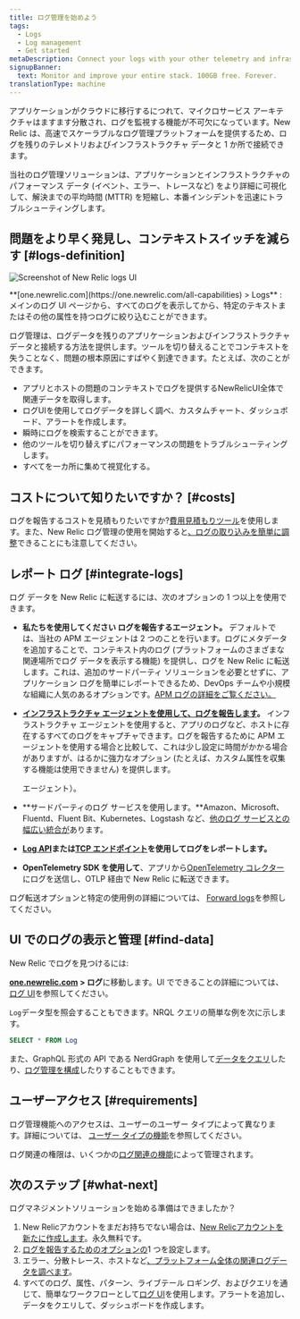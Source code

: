 ```yaml
---
title: ログ管理を始めよう
tags:
  - Logs
  - Log management
  - Get started
metaDescription: Connect your logs with your other telemetry and infrastructure data with the log management capabilities in New Relic.
signupBanner:
  text: Monitor and improve your entire stack. 100GB free. Forever.
translationType: machine
---
```



アプリケーションがクラウドに移行するにつれて、マイクロサービス アーキテクチャはますます分散され、ログを監視する機能が不可欠になっています。New Relic は、高速でスケーラブルなログ管理プラットフォームを提供するため、ログを残りのテレメトリおよびインフラストラクチャ データと 1 か所で接続できます。

当社のログ管理ソリューションは、アプリケーションとインフラストラクチャのパフォーマンス データ (イベント、エラー、トレースなど) をより詳細に可視化して、解決までの平均時間 (MTTR) を短縮し、本番インシデントを迅速にトラブルシューティングします。

## 問題をより早く発見し、コンテキストスイッチを減らす [#logs-definition]

<img
  title="Screenshot of New Relic logs UI"
  alt="Screenshot of New Relic logs UI"
  src={logsMainLogsUi}
/>

<figcaption>
  **[one.newrelic.com](https://one.newrelic.com/all-capabilities) > Logs** : メインのログ UI ページから、すべてのログを表示してから、特定のテキストまたはその他の属性を持つログに絞り込むことができます。
</figcaption>

ログ管理は、ログデータを残りのアプリケーションおよびインフラストラクチャデータと接続する方法を提供します。ツールを切り替えることでコンテキストを失うことなく、問題の根本原因にすばやく到達できます。たとえば、次のことができます。

* アプリとホストの問題のコンテキストでログを提供するNewRelicUI全体で関連データを取得します。
* ログUIを使用してログデータを詳しく調べ、カスタムチャート、ダッシュボード、アラートを作成します。
* 瞬時にログを検索することができます。
* 他のツールを切り替えずにパフォーマンスの問題をトラブルシューティングします。
* すべてを一カ所に集めて視覚化する。

## コストについて知りたいですか？ [#costs]

ログを報告するコストを見積もりたいですか?[費用見積もりツール](https://newrelic.com/blog/nerdlog/estimate-data-cost)を使用します。また、New Relic ログ管理の使用を開始すると[、ログの取り込みを簡単に調整](/docs/data-apis/manage-data/manage-data-coming-new-relic)できることにも注意してください。

## レポート ログ [#integrate-logs]

ログ データを New Relic に転送するには、次のオプションの 1 つ以上を使用できます。

* **私たちを使用してください <InlinePopover type="apm"/>ログを報告するエージェント。** デフォルトでは、当社の APM エージェントは 2 つのことを行います。ログにメタデータを追加することで、コンテキスト内のログ (プラットフォームのさまざまな関連場所でログ データを表示する機能) を提供し、ログを New Relic に転送します。これは、追加のサードパーティ ソリューションを必要とせずに、アプリケーション ログを簡単にレポートできるため、DevOps チームや小規模な組織に人気のあるオプションです。[APM ログの詳細をご覧ください。](/docs/apm/new-relic-apm/getting-started/get-started-logs-context)

* **[インフラストラクチャ エージェントを使用して、ログを報告します](/docs/logs/forward-logs/forward-your-logs-using-infrastructure-agent)。** インフラストラクチャ エージェントを使用すると、アプリのログなど、ホストに存在するすべてのログをキャプチャできます。ログを報告するために APM エージェントを使用する場合と比較して、これは少し設定に時間がかかる場合がありますが、はるかに強力なオプション (たとえば、カスタム属性を収集する機能は使用できません) を提供します。

  <InlinePopover type="apm"/>

  エージェント）。

* **サードパーティのログ サービスを使用します。**Amazon、Microsoft、Fluentd、Fluent Bit、Kubernetes、Logstash など、[他のログ サービスとの幅広い統合が](/docs/logs/forward-logs/enable-log-management-new-relic)あります。

* **[Log API](/docs/logs/log-api/introduction-log-api/)または[TCP エンドポイント](/docs/logs/log-api/use-tcp-endpoint-forward-logs-new-relic)を使用してログをレポートします。**

* **OpenTelemetry SDK を使用して**、アプリから[OpenTelemetry コレクター](/docs/more-integrations/open-source-telemetry-integrations/opentelemetry/best-practices/opentelemetry-best-practices-logs)にログを送信し、OTLP 経由で New Relic に転送できます。

ログ転送オプションと特定の使用例の詳細については、 [Forward logs](/docs/logs/forward-logs/enable-log-management-new-relic)を参照してください。

## UI でのログの表示と管理 [#find-data]

New Relic でログを見つけるには:

**[one.newrelic.com](https://one.newrelic.com/all-capabilities) > ログ**に移動します。UI でできることの詳細については、[ログ UI](/docs/logs/ui-data/use-logs-ui)を参照してください。

`Log`データ型を照会することもできます。NRQL クエリの簡単な例を次に示します。

```sql
SELECT * FROM Log
```

また、GraphQL 形式の API である NerdGraph を使用して[データをクエリ](/docs/apis/nerdgraph/examples/nerdgraph-nrql-tutorial)したり、[ログ管理を構成](/docs/apis/nerdgraph/examples/nerdgraph-log-parsing-rules-tutorial)したりすることもできます。

## ユーザーアクセス [#requirements]

ログ管理機能へのアクセスは、ユーザーのユーザー タイプによって異なります。詳細については、 [ユーザー タイプの機能](/docs/accounts/accounts-billing/new-relic-one-user-management/user-type#user-type-capabilities)を参照してください。

ログ関連の権限は、いくつかの[ログ関連の機能](/docs/accounts/accounts-billing/new-relic-one-user-management/user-capabilities#logs)によって管理されます。

## 次のステップ [#what-next]

ログマネジメントソリューションを始める準備はできましたか？

1. New Relicアカウントをまだお持ちでない場合は、[New Relicアカウントを新たに作成します](https://newrelic.com/signup)。永久無料です。
2. [ログを報告するためのオプションの](#integrate-logs)1 つを設定します。
3. エラー、分散トレース、ホストなど[、プラットフォーム全体の関連ログデータを調べます](/docs/apm/new-relic-apm/getting-started/get-started-logs-context#response-time-example)。
4. すべてのログ、属性、パターン、ライブテール ロギング、およびクエリを通じて、簡単なワークフローとして[ログ UI](/docs/logs/ui-data/use-logs-ui)を使用します。アラートを追加し、データをクエリして、ダッシュボードを作成します。